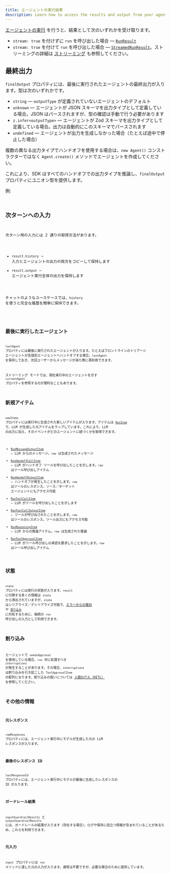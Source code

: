 ```yaml
---
title: エージェントの実行結果
description: Learn how to access the results and output from your agent run
---
```



[エージェントの実行](/openai-agents-js/ja/guides/running-agents) を行うと、結果として次のいずれかを受け取ります。

- `stream: true` を付けずに `run` を呼び出した場合 — [`RunResult`](/openai-agents-js/openai/agents/classes/runresult)
- `stream: true` を付けて `run` を呼び出した場合 — [`StreamedRunResult`](/openai-agents-js/openai/agents/classes/streamedrunresult)。ストリーミングの詳細は [ストリーミング](/openai-agents-js/ja/guides/streaming) も参照してください。

## 最終出力

`finalOutput` プロパティには、最後に実行されたエージェントの最終出力が入ります。型は次のいずれかです。

- `string` — `outputType` が定義されていないエージェントのデフォルト
- `unknown` — エージェントが JSON スキーマを出力タイプとして定義している場合。JSON はパースされますが、型の確認は手動で行う必要があります
- `z.infer<outputType>` — エージェントが Zod スキーマを出力タイプとして定義している場合。出力は自動的にこのスキーマでパースされます
- `undefined` — エージェントが出力を生成しなかった場合（たとえば途中で停止した場合）

複数の異なる出力タイプでハンドオフを使用する場合は、`new Agent()` コンストラクターではなく `Agent.create()` メソッドでエージェントを作成してください。

これにより、SDK はすべてのハンドオフでの出力タイプを推論し、`finalOutput` プロパティにユニオン型を提供します。

例:

<Code
  lang="typescript"
  code={handoffFinalOutputTypes}
  title="Handoff final output types"
/>

## 次ターンへの入力

次ターン用の入力には 2 通りの取得方法があります。

- `result.history` — 入力とエージェントの出力の両方をコピーして保持します
- `result.output` — エージェント実行全体の出力を保持します

チャットのようなユースケースでは、`history` を使うと完全な履歴を簡単に保持できます。

<Code lang="typescript" code={historyLoop} title="History loop" />

## 最後に実行したエージェント

`lastAgent` プロパティには最後に実行されたエージェントが入ります。たとえばフロントラインのトリアージ エージェントが言語別エージェントへハンドオフする場合、`lastAgent` を保存しておき、次回ユーザーからメッセージが来た際に再利用できます。

ストリーミング モードでは、現在実行中のエージェントを示す `currentAgent` プロパティを参照するのが便利なこともあります。

## 新規アイテム

`newItems` プロパティには実行中に生成された新しいアイテムが入ります。アイテムは [`RunItem`](/openai-agents-js/openai/agents/type-aliases/runitem) で、LLM が生成した元アイテムをラップしています。これにより、LLM の出力に加え、そのイベントがどのエージェントに紐づくかを取得できます。

- [`RunMessageOutputItem`](/openai-agents-js/openai/agents/classes/runmessageoutputitem) — LLM からのメッセージ。`raw` は生成されたメッセージ
- [`RunHandoffCallItem`](/openai-agents-js/openai/agents/classes/runhandoffcallitem) — LLM がハンドオフ ツールを呼び出したことを示します。`raw` はツール呼び出しアイテム
- [`RunHandoffOutputItem`](/openai-agents-js/openai/agents/classes/runhandoffoutputitem) — ハンドオフが発生したことを示します。`raw` はツールのレスポンス。ソース／ターゲット エージェントにもアクセス可能
- [`RunToolCallItem`](/openai-agents-js/openai/agents/classes/runtoolcallitem) — LLM がツールを呼び出したことを示します
- [`RunToolCallOutputItem`](/openai-agents-js/openai/agents/classes/runtoolcalloutputitem) — ツールが呼び出されたことを示します。`raw` はツールのレスポンス。ツール出力にもアクセス可能
- [`RunReasoningItem`](/openai-agents-js/openai/agents/classes/runreasoningitem) — LLM からの推論アイテム。`raw` は生成された推論
- [`RunToolApprovalItem`](/openai-agents-js/openai/agents/classes/runtoolapprovalitem) — LLM がツール呼び出しの承認を要求したことを示します。`raw` はツール呼び出しアイテム

## 状態

`state` プロパティには実行の状態が入ります。`result` に付随する多くの情報は `state` から導出されていますが、`state` はシリアライズ／デシリアライズ可能で、[エラーからの復旧](/openai-agents-js/ja/guides/running-agents#exceptions) や [`割り込み`](#interruptions) に対処するために、後続の `run` 呼び出しの入力として利用できます。

## 割り込み

エージェントで `needsApproval` を使用している場合、`run` 中に処理すべき `interruptions` が発生することがあります。その場合、`interruptions` は割り込みを引き起こした `ToolApprovalItem` の配列になります。割り込みの扱いについては [人間の介入（HITL）](/openai-agents-js/ja/guides/human-in-the-loop) を参照してください。

## その他の情報

### 元レスポンス

`rawResponses` プロパティには、エージェント実行中にモデルが生成した元の LLM レスポンスが入ります。

### 最後のレスポンス ID

`lastResponseId` プロパティには、エージェント実行中にモデルが最後に生成したレスポンスの ID が入ります。

### ガードレール結果

`inputGuardrailResults` と `outputGuardrailResults` には、ガードレールの結果が入ります（存在する場合）。ログや保存に役立つ情報が含まれていることがあるため、これらを利用できます。

### 元入力

`input` プロパティには `run` メソッドに渡した元の入力が入ります。通常は不要ですが、必要な場合のために提供しています。
